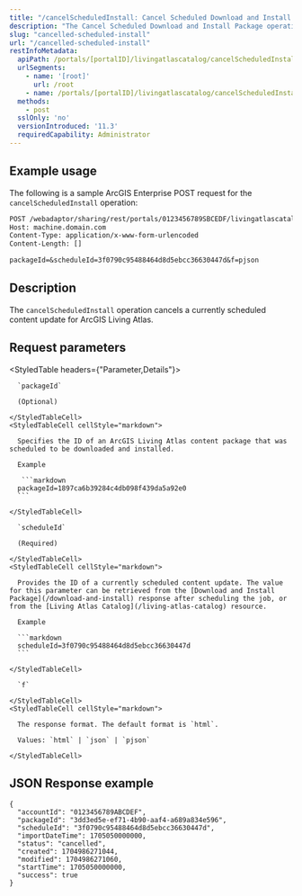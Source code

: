 ```yaml
---
title: "/cancelScheduledInstall: Cancel Scheduled Download and Install Package"
description: "The Cancel Scheduled Download and Install Package operation cancels a currently scheduled content update for ArcGIS Living Atlas."
slug: "cancelled-scheduled-install"
url: "/cancelled-scheduled-install"
restInfoMetadata:
  apiPath: /portals/[portalID]/livingatlascatalog/cancelScheduledInstall
  urlSegments:
    - name: '[root]'
      url: /root
    - name: /portals/[portalID]/livingatlascatalog/cancelScheduledInstall
  methods:
    - post
  sslOnly: 'no'
  versionIntroduced: '11.3'
  requiredCapability: Administrator
---
```



## Example usage

The following is a sample ArcGIS Enterprise POST request for the `cancelScheduledInstall` operation:

```markdown
POST /webadaptor/sharing/rest/portals/0123456789SBCEDF/livingatlascatalog/cancelScheduledInstall
Host: machine.domain.com
Content-Type: application/x-www-form-urlencoded
Content-Length: []

packageId=&scheduleId=3f0790c95488464d8d5ebcc36630447d&f=pjson
```


## Description

The `cancelScheduledInstall` operation cancels a currently scheduled content update for ArcGIS Living Atlas.


## Request parameters

<StyledTable headers={"Parameter,Details"}>
  <StyledTableRow>
    <StyledTableCell cellStyle="markdown">

      `packageId`

      (Optional)

    </StyledTableCell>
    <StyledTableCell cellStyle="markdown">

      Specifies the ID of an ArcGIS Living Atlas content package that was scheduled to be downloaded and installed.

      Example

       ```markdown
      packageId=1897ca6b39284c4db098f439da5a92e0
      ```

    </StyledTableCell>
  </StyledTableRow><StyledTableRow>
    <StyledTableCell cellStyle="markdown">

      `scheduleId`
      
      (Required)

    </StyledTableCell>
    <StyledTableCell cellStyle="markdown">

      Provides the ID of a currently scheduled content update. The value for this parameter can be retrieved from the [Download and Install Package](/download-and-install) response after scheduling the job, or from the [Living Atlas Catalog](/living-atlas-catalog) resource.

      Example

      ```markdown
      scheduleId=3f0790c95488464d8d5ebcc36630447d
      ```

    </StyledTableCell>
  </StyledTableRow>
  <StyledTableRow>
    <StyledTableCell cellStyle="markdown">

      `f`

    </StyledTableCell>
    <StyledTableCell cellStyle="markdown">

      The response format. The default format is `html`.

      Values: `html` | `json` | `pjson`

    </StyledTableCell>
  </StyledTableRow>
</StyledTable>


## JSON Response example

```other
{
  "accountId": "0123456789ABCDEF",
  "packageId": "3dd3ed5e-ef71-4b90-aaf4-a689a834e596",
  "scheduleId": "3f0790c95488464d8d5ebcc36630447d",
  "importDateTime": 1705050000000,
  "status": "cancelled",
  "created": 1704986271044,
  "modified": 1704986271060,
  "startTime": 1705050000000,
  "success": true
}
```